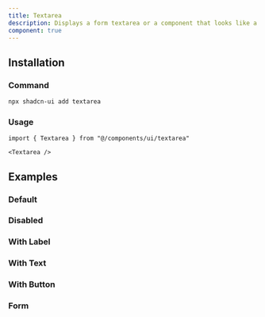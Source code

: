 ```yaml
---
title: Textarea
description: Displays a form textarea or a component that looks like a textarea.
component: true
---
```


<ComponentPreview name="textarea-demo" />

## Installation

<Steps>

### Command

```bash
npx shadcn-ui add textarea
```

### Usage

```tsx
import { Textarea } from "@/components/ui/textarea"
```

```tsx
<Textarea />
```

</Steps>

## Examples

### Default

<ComponentPreview name="textarea-demo" />

### Disabled

<ComponentPreview name="textarea-disabled" />

### With Label

<ComponentPreview name="textarea-with-label" className="[&_div.grid]:w-full" />

### With Text

<ComponentPreview name="textarea-with-text" />

### With Button

<ComponentPreview name="textarea-with-button" />

### Form

<ComponentPreview name="textarea-form" />
